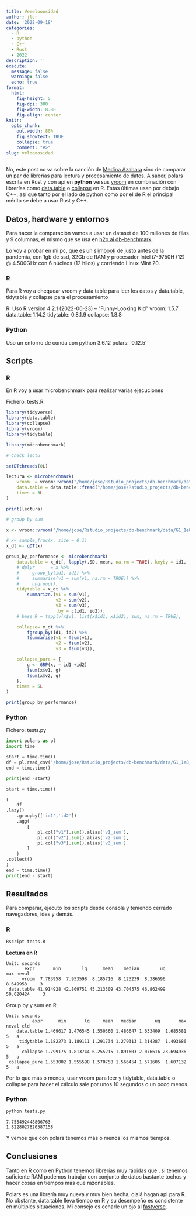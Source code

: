 ```yaml
---
title: Veeelooosidad
author: jlcr
date: '2022-09-18'
categories:
  - R
  - python
  - C++
  - Rust
  - 2022
description: ''
execute: 
  message: false
  warning: false
  echo: true
format: 
  html: 
    fig-height: 5
    fig-dpi: 300
    fig-width: 8.88
    fig-align: center
knitr:
  opts_chunk:
    out.width: 80%
    fig.showtext: TRUE
    collapse: true
    comment: "#>"
slug: veloooosidad
---
```



No, este post no va sobre la canción de [Medina Azahara](https://www.youtube.com/watch?v=hEj1z_ihVX8) sino  de comparar un par de librerías para lectura y procesamiento de datos. A saber, [polars](https://pola-rs.github.io/polars-book/user-guide/index.html) escrita en Rust y con api en __python__ versus [vroom](https://vroom.r-lib.org/) en combinación con librerías como [data.table](https://github.com/Rdatatable/data.table) o [collapse](https://sebkrantz.github.io/collapse/) en R. Estas últimas usan por debajo C++, así que tanto por el lado de python como por el de R el principal mérito se debe a usar Rust y C++. 



## Datos, hardware y entornos

Para hacer la comparación vamos a usar un dataset de 100 millones de filas y 9 columnas, el mismo que se usa en [h2o.ai db-benchmark](https://github.com/h2oai/db-benchmark). 

Lo voy a probar en mi pc, que es un [slimbook](https://slimbook.es/) de justo antes de la pandemia, con 1gb de ssd, 32Gb de RAM y procesador Intel i7-9750H (12) @ 4.500GHz  con 6 núcleos (12 hilos) y corriendo Linux Mint 20.

### R

Para R voy a chequear vroom y data.table para leer los datos y data.table, tidytable y collapse para el procesamiento

R:  Uso R version 4.2.1 (2022-06-23) -- "Funny-Looking Kid"
vroom: 1.5.7
data.table: 1.14.2
tidytable: 0.8.1.9
collapse: 1.8.8

### Python
Uso un entorno de conda con python 3.6.12
polars: '0.12.5'



## Scripts 

### R 


En R voy a usar microbenchmark para realizar varias ejecuciones

Fichero: tests.R


```r
library(tidyverse)
library(data.table)
library(collapse)
library(vroom)
library(tidytable)

library(microbenchmark)

# Check lectu

setDTthreads(0L)

lectura <- microbenchmark(
    vroom  = vroom::vroom("/home/jose/Rstudio_projects/db-benchmark/data/G1_1e8_1e1_5_1.csv", show_col_types = FALSE), 
    data.table = data.table::fread("/home/jose/Rstudio_projects/db-benchmark/data/G1_1e8_1e1_5_1.csv"),
    times = 3L
)

print(lectura)

# group by sum

x <- vroom::vroom("/home/jose/Rstudio_projects/db-benchmark/data/G1_1e8_1e1_5_1.csv", show_col_types = FALSE)

# x= sample_frac(x, size = 0.1)
x_dt <- qDT(x)

group_by_performance <- microbenchmark(
    data.table = x_dt[, lapply(.SD, mean, na.rm = TRUE), keyby = id1, .SDcols = 7:9],
    # dplyr      = x %>%
    #     group_by(id1, id2) %>%
    #     summarise(v1 = sum(v1, na.rm = TRUE)) %>% 
    #     ungroup(),
    tidytable = x_dt %>%
        summarize.(v1 = sum(v1),
                   v2 = sum(v2),
                   v3 = sum(v3),
                   .by = c(id1, id2)),
    # base_R = tapply(x$v1, list(x$id1, x$id2), sum, na.rm = TRUE),

    collapse= x_dt %>%
        fgroup_by(id1, id2) %>%
        fsummarise(v1 = fsum(v1),
                   v2 = fsum(v2),
                   v3 = fsum(v3)),

    collapse_pure = {
        g <- GRP(x, ~ id1 +id2)
        fsum(x$v1, g)
        fsum(x$v2, g)
    },
    times = 5L
)

print(group_by_performance)
```


### Python

Fichero: tests.py


```python
import polars as pl
import time

start = time.time()
df = pl.read_csv("/home/jose/Rstudio_projects/db-benchmark/data/G1_1e8_1e1_5_1.csv")
end = time.time()

print(end -start)

start = time.time()

(
    df
.lazy()
    .groupby(['id1','id2'])
    .agg(
        [
            pl.col("v1").sum().alias('v1_sum'),
            pl.col("v2").sum().alias('v2_sum'),
            pl.col("v3").sum().alias('v3_sum')
        ]
    )
.collect()
)
end = time.time()
print(end - start)
```

## Resultados 

Para comparar, ejecuto los scripts desde consola y teniendo cerrado navegadores, ides y demás. 

### R 

```bash
Rscript tests.R
```

__Lectura en R__

```
Unit: seconds
       expr       min        lq      mean    median        uq       max neval
      vroom  7.783958  7.953598  8.185716  8.123239  8.386596  8.649953     3
 data.table 41.914928 42.809751 45.213309 43.704575 46.862499 50.020424     3

```

Group by y sum en R. 

```
Unit: seconds
          expr      min       lq     mean   median       uq       max neval cld
    data.table 1.469617 1.476545 1.550360 1.486647 1.633409  1.685581     5   a
     tidytable 1.182273 1.189111 1.291734 1.279313 1.314287  1.493686     5   a
      collapse 1.799175 1.813744 6.255215 1.891603 2.076616 23.694936     5   a
 collapse_pure 1.553002 1.555598 1.570758 1.566454 1.571605  1.607132     5   a

```

Por lo que más o menos, usar vroom para leer y tidytable, data.table o collapse para hacer el cálculo sale por unos 10 segundos o un poco menos. 



### Python

```bash
python tests.py 
```
```
7.755492448806763
1.8228027820587158

```
Y vemos que con polars tenemos más o menos los mismos tiempos. 


## Conclusiones

Tanto en R como en Python tenemos librerías muy rápidas que , si tenemos suficiente RAM podemos trabajar con conjunto de datos bastante tochos  y hacer cosas en tiempos más que razonables.  

Polars es una librería muy nueva y muy bien hecha, ojalá hagan api para R. No obstante, data.table lleva tiempo en R y su desempeño es consistente en múltiples situaciones. Mi consejo es echarle un ojo al [fastverse](https://github.com/fastverse/fastverse).
